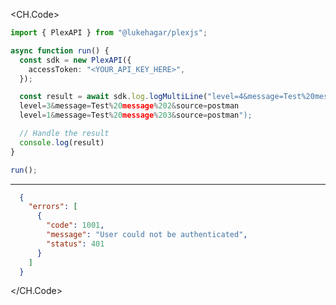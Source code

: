 
<CH.Code>
```typescript LogMultiLine.ts
import { PlexAPI } from "@lukehagar/plexjs";

async function run() {
  const sdk = new PlexAPI({
    accessToken: "<YOUR_API_KEY_HERE>",
  });

  const result = await sdk.log.logMultiLine("level=4&message=Test%20message%201&source=postman
  level=3&message=Test%20message%202&source=postman
  level=1&message=Test%20message%203&source=postman");

  // Handle the result
  console.log(result)
}

run();
```
---

```json Example Response
  {
    "errors": [
      {
        "code": 1001,
        "message": "User could not be authenticated",
        "status": 401
      }
    ]
  }
```
</CH.Code>
